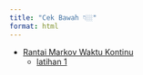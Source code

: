 ```yaml
---
title: "Cek Bawah 👇🏼"
format: html
---
```


- [Rantai Markov Waktu Kontinu](modstok/rantai-markov-waktu-kontinu.qmd)
  - [latihan 1](modstok/latihan-ctmc-1.qmd)